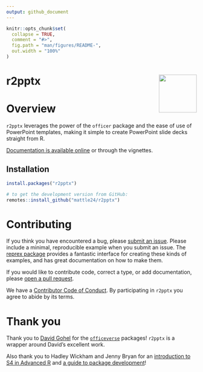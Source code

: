 ```yaml
---
output: github_document
---
```


<!-- README.md is generated from README.Rmd. Please edit that file -->

```r
knitr::opts_chunk$set(
  collapse = TRUE,
  comment = "#>",
  fig.path = "man/figures/README-",
  out.width = "100%"
)
```


# r2pptx  <img src="man/figures/logo.png" align="right" width="100" />

<!-- badges: start -->
<!-- badges: end -->

# Overview 

`r2pptx` leverages the power of the `officer` package and the ease of use of PowerPoint
templates, making it simple to create PowerPoint slide decks straight from R.

[Documentation is available online](https://mattle24.github.io/r2pptx/) or through the vignettes. 

## Installation

``` r
install.packages("r2pptx")

# to get the development version from GitHub:
remotes::install_github("mattle24/r2pptx")
```

# Contributing

If you think you have encountered a bug, please [submit an issue](https://github.com/mattle24/r2pptx/issues). Please include a minimal, reproducible
example when you submit an issue. The [reprex package](https://reprex.tidyverse.org/articles/articles/learn-reprex.html) provides a fantastic interface for creating these kinds of examples, and has great documentation on how to make them.

If you would like to contribute code, correct a type, or add documentation, please [open a pull request](https://github.com/mattle24/r2pptx/pulls).

We have a [Contributor Code of Conduct](https://github.com/mattle24/r2pptx/blob/main/.github/CODE_OF_CONDUCT.md). By participating in `r2pptx` you agree to abide by its terms.

# Thank you

Thank you to [David Gohel](https://github.com/davidgohel) for the [`officeverse`](https://ardata-fr.github.io/officeverse/) packages! `r2pptx` is a wrapper
around David's excellent work.

Also thank you to Hadley Wickham and Jenny Bryan for an [introduction to S4 in Advanced R](https://adv-r.hadley.nz/s4.html) and [a guide to package development](https://r-pkgs.org/index.html)!
